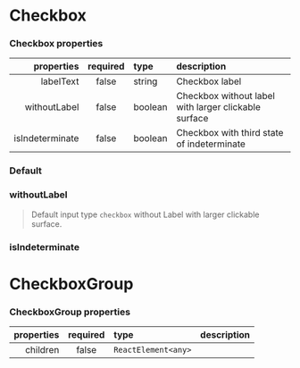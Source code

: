 
<Meta of={CheckboxStories} />

# Checkbox

### Checkbox properties

|      properties | required | type    | description                                          |
| --------------: | :------: | :------ | :--------------------------------------------------- |
|       labelText |  false   | string  | Checkbox label                                       |
|    withoutLabel |  false   | boolean | Checkbox without label with larger clickable surface |
| isIndeterminate |  false   | boolean | Checkbox with third state of indeterminate           |

### Default

<Canvas />

### withoutLabel

> Default input type `checkbox` without Label with larger clickable surface.

<Canvas />

### isIndeterminate

<Canvas />

# CheckboxGroup

### CheckboxGroup properties

| properties | required | type                | description |
| ---------: | :------: | :------------------ | :---------- |
|   children |  false   | `ReactElement<any>` |             |

<Canvas />
